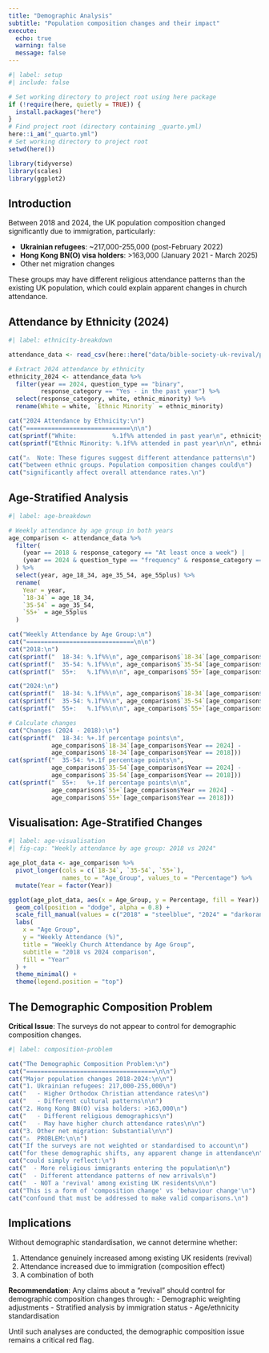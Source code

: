 ```yaml
---
title: "Demographic Analysis"
subtitle: "Population composition changes and their impact"
execute:
  echo: true
  warning: false
  message: false
---
```


```r
#| label: setup
#| include: false

# Set working directory to project root using here package
if (!require(here, quietly = TRUE)) {
  install.packages("here")
}
# Find project root (directory containing _quarto.yml)
here::i_am("_quarto.yml")
# Set working directory to project root
setwd(here())

library(tidyverse)
library(scales)
library(ggplot2)
```

## Introduction

Between 2018 and 2024, the UK population composition changed significantly due to immigration, particularly:

- **Ukrainian refugees**: ~217,000-255,000 (post-February 2022)
- **Hong Kong BN(O) visa holders**: >163,000 (January 2021 - March 2025)
- Other net migration changes

These groups may have different religious attendance patterns than the existing UK population, which could explain apparent changes in church attendance.

## Attendance by Ethnicity (2024)

```r
#| label: ethnicity-breakdown

attendance_data <- read_csv(here::here("data/bible-society-uk-revival/processed/church-attendance-extracted.csv"))

# Extract 2024 attendance by ethnicity
ethnicity_2024 <- attendance_data %>%
  filter(year == 2024, question_type == "binary", 
         response_category == "Yes - in the past year") %>%
  select(response_category, white, ethnic_minority) %>%
  rename(White = white, `Ethnic Minority` = ethnic_minority)

cat("2024 Attendance by Ethnicity:\n")
cat("=============================\n\n")
cat(sprintf("White:          %.1f%% attended in past year\n", ethnicity_2024$White))
cat(sprintf("Ethnic Minority: %.1f%% attended in past year\n\n", ethnicity_2024$`Ethnic Minority`))

cat("⚠️  Note: These figures suggest different attendance patterns\n")
cat("between ethnic groups. Population composition changes could\n")
cat("significantly affect overall attendance rates.\n")
```

## Age-Stratified Analysis

```r
#| label: age-breakdown

# Weekly attendance by age group in both years
age_comparison <- attendance_data %>%
  filter(
    (year == 2018 & response_category == "At least once a week") |
    (year == 2024 & question_type == "frequency" & response_category == "At least once a week")
  ) %>%
  select(year, age_18_34, age_35_54, age_55plus) %>%
  rename(
    Year = year,
    `18-34` = age_18_34,
    `35-54` = age_35_54,
    `55+` = age_55plus
  )

cat("Weekly Attendance by Age Group:\n")
cat("==============================\n\n")
cat("2018:\n")
cat(sprintf("  18-34: %.1f%%\n", age_comparison$`18-34`[age_comparison$Year == 2018]))
cat(sprintf("  35-54: %.1f%%\n", age_comparison$`35-54`[age_comparison$Year == 2018]))
cat(sprintf("  55+:   %.1f%%\n\n", age_comparison$`55+`[age_comparison$Year == 2018]))

cat("2024:\n")
cat(sprintf("  18-34: %.1f%%\n", age_comparison$`18-34`[age_comparison$Year == 2024]))
cat(sprintf("  35-54: %.1f%%\n", age_comparison$`35-54`[age_comparison$Year == 2024]))
cat(sprintf("  55+:   %.1f%%\n\n", age_comparison$`55+`[age_comparison$Year == 2024]))

# Calculate changes
cat("Changes (2024 - 2018):\n")
cat(sprintf("  18-34: %+.1f percentage points\n", 
            age_comparison$`18-34`[age_comparison$Year == 2024] - 
            age_comparison$`18-34`[age_comparison$Year == 2018]))
cat(sprintf("  35-54: %+.1f percentage points\n", 
            age_comparison$`35-54`[age_comparison$Year == 2024] - 
            age_comparison$`35-54`[age_comparison$Year == 2018]))
cat(sprintf("  55+:   %+.1f percentage points\n\n", 
            age_comparison$`55+`[age_comparison$Year == 2024] - 
            age_comparison$`55+`[age_comparison$Year == 2018]))
```

## Visualisation: Age-Stratified Changes

```r
#| label: age-visualisation
#| fig-cap: "Weekly attendance by age group: 2018 vs 2024"

age_plot_data <- age_comparison %>%
  pivot_longer(cols = c(`18-34`, `35-54`, `55+`), 
               names_to = "Age_Group", values_to = "Percentage") %>%
  mutate(Year = factor(Year))

ggplot(age_plot_data, aes(x = Age_Group, y = Percentage, fill = Year)) +
  geom_col(position = "dodge", alpha = 0.8) +
  scale_fill_manual(values = c("2018" = "steelblue", "2024" = "darkorange")) +
  labs(
    x = "Age Group",
    y = "Weekly Attendance (%)",
    title = "Weekly Church Attendance by Age Group",
    subtitle = "2018 vs 2024 comparison",
    fill = "Year"
  ) +
  theme_minimal() +
  theme(legend.position = "top")
```

## The Demographic Composition Problem

**Critical Issue**: The surveys do not appear to control for demographic composition changes.

```r
#| label: composition-problem

cat("The Demographic Composition Problem:\n")
cat("====================================\n\n")
cat("Major population changes 2018-2024:\n\n")
cat("1. Ukrainian refugees: 217,000-255,000\n")
cat("   - Higher Orthodox Christian attendance rates\n")
cat("   - Different cultural patterns\n\n")
cat("2. Hong Kong BN(O) visa holders: >163,000\n")
cat("   - Different religious demographics\n")
cat("   - May have higher church attendance rates\n\n")
cat("3. Other net migration: Substantial\n\n")
cat("⚠️  PROBLEM:\n\n")
cat("If the surveys are not weighted or standardised to account\n")
cat("for these demographic shifts, any apparent change in attendance\n")
cat("could simply reflect:\n")
cat("  - More religious immigrants entering the population\n")
cat("  - Different attendance patterns of new arrivals\n")
cat("  - NOT a 'revival' among existing UK residents\n\n")
cat("This is a form of 'composition change' vs 'behaviour change'\n")
cat("confound that must be addressed to make valid comparisons.\n")
```

## Implications

Without demographic standardisation, we cannot determine whether:

1. Attendance genuinely increased among existing UK residents (revival)
2. Attendance increased due to immigration (composition effect)
3. A combination of both

**Recommendation**: Any claims about a "revival" should control for demographic composition changes through:
- Demographic weighting adjustments
- Stratified analysis by immigration status
- Age/ethnicity standardisation

Until such analyses are conducted, the demographic composition issue remains a critical red flag.

